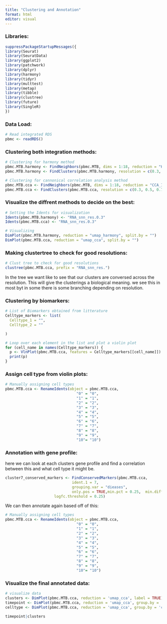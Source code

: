 ```yaml
---
title: "Clustering and Annotation"
format: html
editor: visual
---
```


### Libraries:

```r
suppressPackageStartupMessages({
library(Seurat)
library(SeuratData)
library(ggplot2)
library(patchwork)
library(dplyr)
library(harmony)
library(tidyr)
library(multtest)
library(metap)
library(tibble)
library(clustree)
library(future)
library(SingleR)
})
```

### Data Load:

```r
# Read integrated RDS
pbmc <- readRDS()
```

### Clustering both integration methods:

```r
# Clustering for harmony method
pbmc.MTB.harmony <- FindNeighbors(pbmc.MTB, dims = 1:18, reduction = "Harmony_Integration")
pbmc.MTB.harmony <- FindClusters(pbmc.MTB.harmony, resolution = c(0.3, 0.5, 0.7))

# Clustering for cannonical correlation analysis method
pbmc.MTB.cca <- FindNeighbors(pbmc.MTB, dims = 1:18, reduction = "CCA_Integration")
pbmc.MTB.cca <- FindClusters(pbmc.MTB.cca, resolution = c(0.3, 0.5, 0.7))
```

### Visualize the diffrent methods to decide on the best:

```r
# Setting the Idents for visualization
Idents(pbmc.MTB.harmony) <- "RNA_snn_res.0.3"
Idents(pbmc.MTB.cca) <- "RNA_snn_res.0.3"

# Visualizing
DimPlot(pbmc.MTB.harmony, reduction = "umap_harmony", split.by = "")
DimPlot(pbmc.MTB.cca, reduction = "umap_cca", split.by = "")
```

### Making clustertree to check for good resolutions:

```r
# Clust tree to check for good resolutions
clustree(pbmc.MTB.cca, prefix = "RNA_snn_res.")
```

In the tree we want like to see that our clusters are conversed across the resolution. This will give the clusterings a biological meaning. we see this in most byt in some there is some branching depending on resolution.

### Clustering by biomarkers:

```r
# List of Biomarkers obtained from litterature
Celltype_markers <- list(
  Celltype_1 = "",
  Celltype_2 = ""

)

# Loop over each element in the list and plot a violin plot
for (cell_name in names(Celltype_markers)) {
  p <- VlnPlot(pbmc.MTB.cca, features = Celltype_markers[[cell_name]])
  print(p)
}
```

### Assign cell type from violin plots:

```r
# Manually assigning cell types
pbmc.MTB.cca <- RenameIdents(object = pbmc.MTB.cca, 
                                "0" = "0",
                                "1" = "1",
                                "2" = "2",
                                "3" = "3",
                                "4" = "4",
                                "5" = "5",
                                "6" = "6",
                                "7" = "7",
                                "8" = "8",
                                "9" = "9",
                                "10"= "10")
```

### Annotation with gene profile:

here we can look at each clusters gene profile and find a correlation between this and what cell type it might be.

```r
cluster7_conserved_markers <- FindConservedMarkers(pbmc.MTB.cca,
                              ident.1 = 7,
                              grouping.var = "dieases",
                              only.pos = TRUE,min.pct = 0.25,  min.diff.pct = 0.25,
                      logfc.threshold = 0.25)
```

We can then annotate again based off of this:

```r
# Manually assigning cell types
pbmc.MTB.cca <- RenameIdents(object = pbmc.MTB.cca, 
                                "0" = "0",
                                "1" = "1",
                                "2" = "2",
                                "3" = "3",
                                "4" = "4",
                                "5" = "5",
                                "6" = "6",
                                "7" = "7",
                                "8" = "8",
                                "9" = "9",
                                "10"= "10")
```

### Visualize the final annotated data:

```r
# visualize data
clusters <- DimPlot(pbmc.MTB.cca, reduction = 'umap_cca', label = TRUE)
timepoint <- DimPlot(pbmc.MTB.cca, reduction = 'umap_cca', group.by = 'timepoint')
celltype <- DimPlot(pbmc.MTB.cca, reduction = 'umap_cca', group.by = 'cell_type_manual')

timepoint|clusters
```
